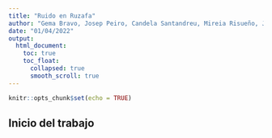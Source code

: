```yaml
---
title: "Ruido en Ruzafa"
author: "Gema Bravo, Josep Peiro, Candela Santandreu, Mireia Risueño, Javier Montaner"
date: "01/04/2022"
output: 
  html_document:
    toc: true 
    toc_float:
      collapsed: true
      smooth_scroll: true
---
```


```r
knitr::opts_chunk$set(echo = TRUE)
```

## Inicio del trabajo

